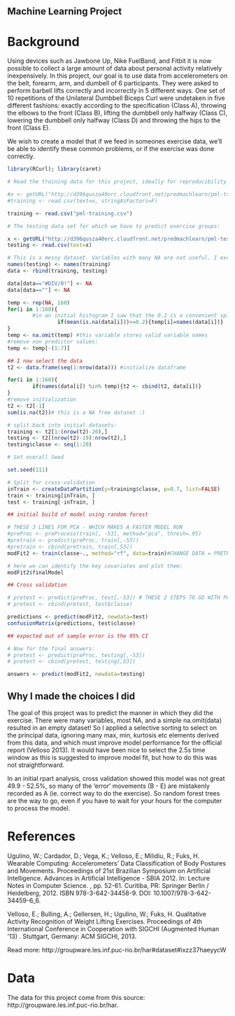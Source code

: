 ## Machine Learning Project 

# Background 


Using devices such as Jawbone Up, Nike FuelBand, and Fitbit it is now possible to collect a large amount of data about personal activity relatively inexpensively. In this project, our goal is to use data from accelerometers on the belt, forearm, arm, and dumbell of 6 participants. They were asked to perform barbell lifts correctly and incorrectly in 5 different ways. One set of 10 repetitions of the Unilateral Dumbbell Biceps Curl were undetaken in five different fashions: exactly according to the specification (Class A), throwing the elbows to the front (Class B), lifting the dumbbell only halfway (Class C), lowering the dumbbell only halfway (Class D) and throwing the hips to the front (Class E).

We wish to create a model that if we feed in someones exercise data, we'll be able to identify these common problems, or if the exercise was done correctly.  



```r
library(RCurl); library(caret)

```

```r
# Read the training data for this project, ideally for reproducibility you'd just uncomment these 2 lines, but since I have slow internet and capped internet, I downloaded the file and initiate locally. 

#x <- getURL("http://d396qusza40orc.cloudfront.net/predmachlearn/pml-training.csv")
#training <- read.csv(text=x, stringAsFactors=F)

training <- read.csv("pml-training.csv")

# The testing data set for which we have to predict exercise groups:

x <- getURL("http://d396qusza40orc.cloudfront.net/predmachlearn/pml-testing.csv")
testing <- read.csv(text=x)

# This is a messy dataset. Variables with many NA are not useful. I exclude these by combining all into 1 data set, extracting the useful variables, and then split again (mostly just to ease the modelling process later on):
names(testing) <- names(training)
data <- rbind(training, testing)
```

```r
data[data=="#DIV/0!"] <- NA
data[data==""] <- NA

temp <- rep(NA, 160)
for(i in 1:160){
        #in an initial histogram I saw that the 0.2 is a convenient split to get rid of NA dominated columns:
                if(mean(is.na(data[i]))<=0.2){temp[i]=names(data[i])}
}
temp <- na.omit(temp) #this variable stores valid variable names
#remove non predictor values:
temp <- temp[-(1:7)]

## I now select the data
t2 <- data.frame(seq(1:nrow(data))) #initialize dataframe

for(i in 1:160){
        if(names(data[i]) %in% temp){t2 <- cbind(t2, data[i])}
}
#remove initialization
t2 <- t2[-1]
sum(is.na(t2))# this is a NA free dataset :)

# split back into initial datasets:
training <- t2[1:(nrow(t2)-20),]
testing <- t2[(nrow(t2)-19):nrow(t2),]
testing$classe <- seq(1:20)

# Set overall Seed

set.seed(111)

# Split for cross-validation
inTrain <- createDataPartition(y=training$classe, p=0.7, list=FALSE)
train <- training[inTrain, ]
test <- training[-inTrain, ]

## initial build of model using random forest

# THESE 3 LINES FOR PCA - WHICH MAKES A FASTER MODEL RUN
#preProc <- preProcess(train[, -53], method="pca", thresh=.95)
#pretrain <- predict(preProc, train[,-53])
#pretrain <- cbind(pretrain, train[,53])
modFit2 <- train(classe~., method="rf", data=train)#CHANGE DATA = PRETRAIN FOR PCA

# here we can identify the key covariates and plot them:
modFit2$finalModel

## Cross validation

# pretest <- predict(preProc, test[,-53]) # THESE 2 STEPS TO GO WITH PCA
# pretest <- cbind(pretest, test$classe)

predictions <- predict(modFit2, newdata=test)
confusionMatrix(predictions, test$classe)

## expected out of sample error is the 95% CI

# Now for the final answers:
# pretest <- predict(preProc, testing[,-53])
# pretest <- cbind(pretest, testing[,53])

answers <- predict(modFit2, newdata=testing)

```

## Why I made the choices I did  

The goal of this project was to predict the manner in which they did the exercise. There were many variables, most NA, and a simple na.omit(data) resulted in an empty dataset! So I applied a selective sorting to select on the principal data, ignoring many max, min, kurtosis etc elements derived from this data, and which must improve model performance for the official report (Velloso 2013). It would have been nice to select the 2.5s time window as this is suggested to improve model fit, but how to do this was not straightforward.  

In an initial rpart analysis, cross validation showed this model was not great 49.9 - 52.5%, so many of the 'error' movements (B - E) are mistakenly recorded as A (ie. correct way to do the exercise). So random forest trees are the way to go, even if you have to wait for your hours for the computer to process the model.  


# References

Ugulino, W.; Cardador, D.; Vega, K.; Velloso, E.; Milidiu, R.; Fuks, H. Wearable Computing: Accelerometers' Data Classification of Body Postures and Movements. Proceedings of 21st Brazilian Symposium on Artificial Intelligence. Advances in Artificial Intelligence - SBIA 2012. In: Lecture Notes in Computer Science. , pp. 52-61. Curitiba, PR: Springer Berlin / Heidelberg, 2012. ISBN 978-3-642-34458-9. DOI: 10.1007/978-3-642-34459-6_6. 

Velloso, E.; Bulling, A.; Gellersen, H.; Ugulino, W.; Fuks, H. Qualitative Activity Recognition of Weight Lifting Exercises. Proceedings of 4th International Conference in Cooperation with SIGCHI (Augmented Human '13) . Stuttgart, Germany: ACM SIGCHI, 2013. 

Read more: http://groupware.les.inf.puc-rio.br/har#dataset#ixzz37haeyycW

# Data   

The data for this project come from this source: http://groupware.les.inf.puc-rio.br/har. 
